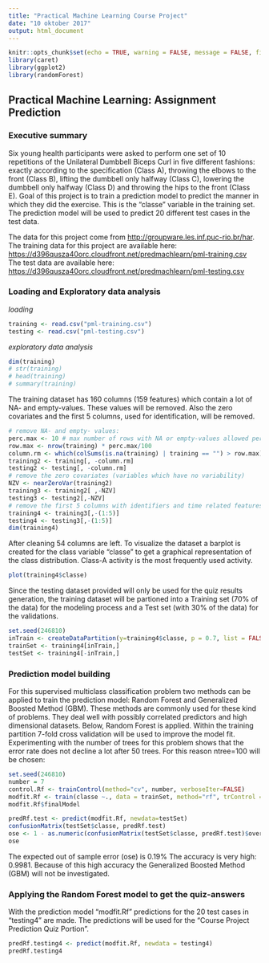 ```yaml
---
title: "Practical Machine Learning Course Project"
date: "10 oktober 2017"
output: html_document
---
```


```r
knitr::opts_chunk$set(echo = TRUE, warning = FALSE, message = FALSE, fig.width = 10, fig.height = 5)
library(caret)
library(ggplot2)
library(randomForest)
```

## Practical Machine Learning: Assignment Prediction  

### Executive summary

Six young health participants were asked to perform one set of 10 repetitions of the Unilateral Dumbbell Biceps Curl in five different fashions: exactly according to the specification (Class A), throwing the elbows to the front (Class B), lifting the dumbbell only halfway (Class C), lowering the dumbbell only halfway (Class D) and throwing the hips to the front (Class E).
Goal of this project is to train a prediction model to predict the manner in which they did the exercise. This is the "classe" variable in the training set.
The prediction model will be used to predict 20 different test cases in the test data.

The data for this project come from <http://groupware.les.inf.puc-rio.br/har>.
The training data for this project are available here:
<https://d396qusza40orc.cloudfront.net/predmachlearn/pml-training.csv>
The test data are available here:
<https://d396qusza40orc.cloudfront.net/predmachlearn/pml-testing.csv>


### Loading and Exploratory data analysis

*loading*

```r
training <- read.csv("pml-training.csv")
testing <- read.csv("pml-testing.csv")
```

*exploratory data analysis*
```r
dim(training)
# str(training)
# head(training)
# summary(training)
```
The training dataset has 160 columns (159 features) which contain a lot of NA- and empty-values. These values will be removed. Also the zero covariates and the first 5 columns, used for identification, will be removed.
```r
# remove NA- and empty- values:
perc.max <- 10 # max number of rows with NA or empty-values allowed per column
row.max <- nrow(training) * perc.max/100
column.rm <- which(colSums(is.na(training) | training == "") > row.max)
training2 <- training[, -column.rm]
testing2 <- testing[, -column.rm]
# remove the zero covariates (variables which have no variability)
NZV <- nearZeroVar(training2)
training3 <- training2[ ,-NZV]
testing3 <- testing2[,-NZV]
# remove the first 5 columns with identifiers and time related features:
training4 <- training3[,-(1:5)]
testing4 <- testing3[,-(1:5)]
dim(training4)
```
After cleaning 54 columns are left. To visualize the dataset a barplot is created for the class variable "classe" to get a graphical representation of the class distribution. Class-A activity is the most frequently used activity.
```r
plot(training4$classe)
```
Since the testing dataset provided will only be used for the quiz results generation, the training dataset will be partioned into a Training set (70% of the data) for the modeling process and a Test set (with 30% of the data) for the validations. 
```r
set.seed(246810)
inTrain <- createDataPartition(y=training4$classe, p = 0.7, list = FALSE)
trainSet <- training4[inTrain,]
testSet <- training4[-inTrain,]
```

### Prediction model building

For this supervised multiclass classification problem two methods can be applied to train the prediction model: Random Forest and Generalized Boosted Method (GBM). These methods are commonly used for these kind of problems. They deal well with possibly correlated predictors and high dimensional datasets. Below, Random Forest is applied. Within the training partition 7-fold cross validation will be used to improve the model fit. Experimenting with the number of trees for this problem shows that the error rate does not decline a lot after 50 trees. For this reason ntree=100 will be chosen:
```r
set.seed(246810)
number = 7
control.Rf <- trainControl(method="cv", number, verboseIter=FALSE)
modfit.Rf <- train(classe ~., data = trainSet, method="rf", trControl = control.Rf, ntree = 100)
modfit.Rf$finalModel
```

```r
predRf.test <- predict(modfit.Rf, newdata=testSet)
confusionMatrix(testSet$classe, predRf.test)
ose <- 1 - as.numeric(confusionMatrix(testSet$classe, predRf.test)$overall[1])
ose
```
The expected out of sample error (ose) is 0.19%
The accuracy is very high: 0.9981. Because of this high accuracy the Generalized Boosted Method (GBM) will not be investigated.

### Applying the Random Forest model to get the quiz-answers

With the prediction model "modfit.Rf" predictions for the 20 test cases in "testing4" are made. The predictions will be used for the "Course Project Prediction Quiz Portion".

```r
predRf.testing4 <- predict(modfit.Rf, newdata = testing4)
predRf.testing4
```


